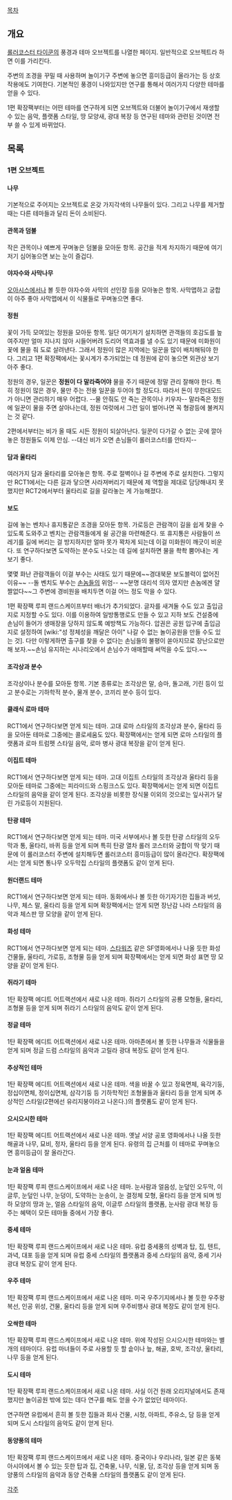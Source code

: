 [[목차]]

== 개요 ==
[[롤러코스터 타이쿤]]의 풍경과 테마 오브젝트를 나열한 페이지. 일반적으로 오브젝트라 하면 이를 가리킨다. 

주변의 조경을 꾸밀 때 사용하며 놀이기구 주변에 놓으면 흥미등급이 올라가는 등 상호작용에도 기여한다. 기본적인 풍경이 나와있지만 연구를 통해서 여러가지 다양한 테마를 얻을 수 있다. 

1편 확장팩부터는 어떤 테마를 연구하게 되면 오브젝트와 더불어 놀이기구에서 재생할 수 있는 음악, 플랫폼 스타일, 땅 모양새, 광대 복장 등 연구된 테마와 관련된 것이면 전부 쓸 수 있게 바뀌었다.


== 목록 ==
=== 1편 오브젝트 ===

==== 나무 ====
기본적으로 주어지는 오브젝트로 온갖 가지각색의 나무들이 있다. 그리고 나무를 제거할 때는 다른 테마들과 달리 돈이 소비된다.

==== 관목과 덤불 ====
작은 관목이나 예쁘게 꾸며놓은 덤불을 모아둔 항목. 공간을 적게 차지하기 때문에 여기저기 심어놓으면 보는 눈이 즐겁다.

==== 야자수와 사막나무 ====
[[오아시스]]에서나 볼 듯한 야자수와 사막의 선인장 등을 모아놓은 항목. 사막맵하고 궁합이 아주 좋아 사막맵에서 이 식물들로 꾸며놓으면 좋다.

==== 정원 ====
꽃이 가득 모여있는 정원을 모아둔 항목. 일단 여기저기 설치하면 관객들의 호감도를 높여주지만 얼마 지나지 않아 시들어버려 도리어 역효과를 낼 수도 있기 때문에 미화원이 꽃에 물을 줘 도로 살려낸다. 그래서 정원이 많은 지역에는 일꾼을 많이 배치해둬야 한다. 그리고 1편 확장팩에서는 꽃시계가 추가되었는 데 정원에 같이 놓으면 외관상 보기 아주 좋다.

정원의 경우, 일꾼은 '''정원이 다 말라죽어야''' 물을 주기 때문에 정말 관리 잘해야 한다. 특히 정원이 많은 경우, 물만 주는 전용 일꾼을 두어야 할 정도다. 따라서 돈이 무한대모드가 아니면 관리하기 매우 어렵다. --물 안줘도 안 죽는 관목이나 키우자-- 말라죽은 정원에 일꾼이 물을 주면 살아나는데, 정원 여럿에서 그런 일이 벌어나면 꼭 형광등에 불켜지는 것 같다.

2편에서부터는 비가 올 때도 시든 정원이 되살아난다. 일꾼이 다가갈 수 없는 곳에 깔아놓은 정원들도 이제 안심. --대신 비가 오면 손님들이 롤러코스터를 안타지--

==== 담과 울타리 ====
여러가지 담과 울타리를 모아놓은 항목. 주로 절벽이나 길 주변에 주로 설치한다. 그렇지만 RCT1에서는 다른 길과 닿으면 사라져버리기 때문에 제 역할을 제대로 담당해내지 못했지만 RCT2에서부터 울타리로 길을 갈라놓는 게 가능해졌다.

==== 보도 ====
길에 놓는 벤치나 휴지통같은 조경을 모아둔 항목. 가로등은 관람객이 길을 쉽게 찾을 수 있도록 도와주고 벤치는 관람객들에게 쉴 공간을 마련해준다. 또 휴지통은 사람들이 쓰레기를 길에 버리는 걸 방지하지만 얼마 못가 꽉차게 되는데 이걸 미화원이 깨긋이 비운다. 또 연구하다보면 도약하는 분수도 나오는 데 길에 설치하면 물을 촥촥 뿜어내는 게 보기 좋다. 

몇몇 화난 관람객들이 이걸 부수는 사태도 있기 때문에~~경대북문 보도블럭이 없어진 이유~~ --돌 벤치도 부수는 [[손놈]]들의 위엄-- ~~분명 대리석 의자 였지만 손놈에겐 얄짤없다~~그 주변에 경비원을 배치두면 이걸 어느 정도 막을 수 있다.

1편 확장팩 루피 랜드스케이프부터 배너가 추가되었다. 글자를 새겨둘 수도 있고 출입금지로 지정할 수도 있다. 이를 이용하여 일방통행로도 만들 수 있고 지하 보도 건설중에 손님이 들어가 생매장을 당하지 않도록 예방책도 가능하다. 압권은 공원 입구에 출입금지로 설정하여 [wiki:"성 정체성을 깨달은 아이" 나갈 수 없는 놀이공원을 만들 수도 있는 것]. 다만 이렇게하면 출구를 찾을 수 없다는 손님들의 불평이 쏟아지므로 장난으로만 해 보자.~~손님 유지하는 시나리오에서 손님수가 애매할때 써먹을 수도 있다.~~
==== 조각상과 분수 ====
조각상이나 분수를 모아둔 항목. 기본 종류로는 조각상은 말, 승마, 돌고래, 기린 등이 있고 분수로는 기하학적 분수, 물개 분수, 코끼리 분수 등이 있다.

==== 클래식 로마 테마 ====
RCT1에서 연구하다보면 얻게 되는 테마. 고대 로마 스타일의 조각상과 분수, 울타리 등을 모아둔 테마로 그중에는 콜로세움도 있다. 확장팩에서는 얻게 되면 로마 스타일의 플랫폼과 로마 트럼펫 스타일 음악, 로마 병사 광대 복장을 같이 얻게 된다.

==== 이집트 테마 ====
RCT1에서 연구하다보면 얻게 되는 테마. 고대 이집트 스타일의 조각상과 울타리 등을 모아둔 테마로 그중에는 피라미드와 스핑크스도 있다. 확장팩에서는 얻게 되면 이집트 스타일의 음악을 같이 얻게 된다. 조각상을 비롯한 장식물 이외의 것으로는 잎사귀가 달린 가로등이 지원된다.
==== 탄광 테마 ====
RCT1에서 연구하다보면 얻게 되는 테마. 미국 서부에서나 볼 듯한 탄광 스타일의 오두막과 통, 울타리, 바퀴 등을 얻게 되며 특히 탄광 열차 롤러 코스터와 궁합이 딱 맞기 때문에 이 롤러코스터 주변에 설치해두면 롤러코스터 흥미등급이 많이 올라간다. 확장팩에서는 얻게 되면 통나무 오두막집 스타일의 플랫폼도 같이 얻게 된다.

==== 원더랜드 테마 ====
RCT1에서 연구하다보면 얻게 되는 테마. 동화에서나 볼 듯한 아기자기한 집들과 버섯, 나무, 체스 말, 울타리 등을 얻게 되며 확장팩에서는 얻게 되면 장난감 나라 스타일의 음악과 체스판 땅 모양을 같이 얻게 된다.

==== 화성 테마 ====
RCT1에서 연구하다보면 얻게 되는 테마. [[스타워즈]] 같은 SF영화에서나 나올 듯한 화성 건물들, 울타리, 가로등, 조형물 등을 얻게 되며 확장팩에서는 얻게 되면 화성 표면 땅 모양을 같이 얻게 된다.

==== 쥐라기 테마 ====
1탄 확장팩 에디트 어트랙션에서 새로 나온 테마. 쥐라기 스타일의 공룡 모형들, 울타리, 조형물 등을 얻게 되며 쥐라기 스타일의 음악도 같이 얻게 된다.

==== 정글 테마 ====
1탄 확장팩 에디트 어트랙션에서 새로 나온 테마. 아마존에서 볼 듯한 나무들과 식물들을 얻게 되며 정글 드럼 스타일의 음악과 고릴라 광대 복장도 같이 얻게 된다.

==== 추상적인 테마 ====
1탄 확장팩 에디트 어트랙션에서 새로 나온 테마. 색을 바꿀 수 있고 정육면체, 육각기둥, 정십이면체, 정이십면체, 삼각기둥 등 기하학적인 조형물들과 울타리 등을 얻게 되며 추상적인 스타일(2편에선 유리지붕이라고 나온다.)의 플랫폼도 같이 얻게 된다.

==== 으시으시한 테마 ====
1탄 확장팩 에디트 어트랙션에서 새로 나온 테마. 옛날 서양 공포 영화에서나 나올 듯한 해골과 나무, 묘비, 정자, 울타리 등을 얻게 된다. 유령의 집 근처를 이 테마로 꾸며놓으면 흥미등급이 잘 올라간다.

==== 눈과 얼음 테마 ====
1탄 확장팩 루피 랜드스케이프에서 새로 나온 테마. 눈사람과 얼음성, 눈덮인 오두막, 이글루, 눈덮인 나무, 눈덩이, 도약하는 눈송이, 눈 결정체 모형, 울타리 등을 얻게 되며 빙하 모양의 땅과 눈, 얼음 스타일의 음악, 이글루 스타일의 플랫폼, 눈사람 광대 복장 등 주는 혜택이 모든 테마들 중에서 가장 좋다.

==== 중세 테마 ====
1탄 확장팩 루피 랜드스케이프에서 새로 나온 테마. 유럽 중세풍의 성벽과 탑, 집, 텐트, 과녁, 대포 등을 얻게 되며 유럽 중세 스타일의 플랫폼과 중세 스타일의 음악, 중세 기사 광대 복장도 같이 얻게 된다.

==== 우주 테마 ====
1탄 확장팩 루피 랜드스케이프에서 새로 나온 테마. 미국 우주기지에서나 볼 듯한 우주왕복선, 인공 위성, 건물, 울타리 등을 얻게 되며 우주비행사 광대 복장도 같이 얻게 된다.

==== 오싹한 테마 ====
1탄 확장팩 루피 랜드스케이프에서 새로 나온 테마. 위에 작성된 으시으시한 테마와는 별개의 테마이다. 유럽 마녀들이 주로 사용할 듯 할 솥이나 늪, 해골, 호박, 조각상, 울타리, 나무 등을 얻게 된다.

==== 도시 테마 ====
1탄 확장팩 루피 랜드스케이프에서 새로 나온 테마. 사실 이건 원래 오리지널에서도 존재했지만 놀이공원 밖에 있는 데다 연구를 해도 얻을 수가 없었던 테마이다. 

연구하면 유럽에서 흔히 볼 듯한 집들과 회사 건물, 시청, 아파트, 주유소, 담 등을 얻게 되며 도시 스타일의 음악도 같이 얻게 된다.

==== 동양풍의 테마 ====
1탄 확장팩 루피 랜드스케이프에서 새로 나온 테마. 중국이나 우리나라, 일본 같은 동북아시아에서 볼 수 있는 듯한 탑과 집, 건축물, 나무, 식물, 담, 조각상 등을 얻게 되며 동양풍의 스타일의 음악과 동양 건축물 스타일의 플랫폼도 같이 얻게 된다.

[[각주]]
